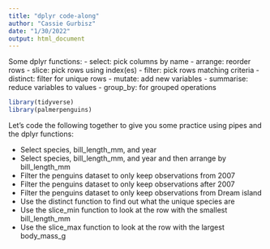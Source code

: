 ```yaml
---
title: "dplyr code-along"
author: "Cassie Gurbisz"
date: "1/30/2022"
output: html_document
---
```


Some dplyr functions:
- select: pick columns by name
- arrange: reorder rows
- slice: pick rows using index(es)
- filter: pick rows matching criteria
- distinct: filter for unique rows
- mutate: add new variables
- summarise: reduce variables to values
- group_by: for grouped operations

```r
library(tidyverse)
library(palmerpenguins)
```

Let's code the following together to give you some practice using pipes and the dplyr functions:

- Select species, bill_length_mm, and year
- Select species, bill_length_mm, and year and then arrange by bill_length_mm
- Filter the penguins dataset to only keep observations from 2007
- Filter the penguins dataset to only keep observations after 2007
- Filter the penguins dataset to only keep observations from Dream island
- Use the distinct function to find out what the unique species are
- Use the slice_min function to look at the row with the smallest bill_length_mm 
- Use the slice_max function to look at the row with the largest body_mass_g
